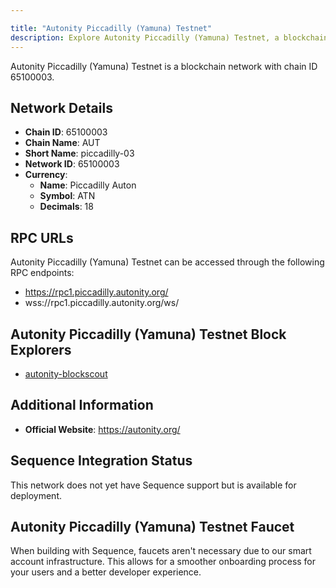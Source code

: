 ```yaml
---

title: "Autonity Piccadilly (Yamuna) Testnet"
description: Explore Autonity Piccadilly (Yamuna) Testnet, a blockchain network with chain ID 65100003. Learn about its native currency, Piccadilly Auton, and how to interact with the network.
---
```




Autonity Piccadilly (Yamuna) Testnet is a blockchain network with chain ID 65100003.

## Network Details

- **Chain ID**: 65100003
- **Chain Name**: AUT
- **Short Name**: piccadilly-03
- **Network ID**: 65100003
- **Currency**: 
  - **Name**: Piccadilly Auton
  - **Symbol**: ATN
  - **Decimals**: 18

## RPC URLs

Autonity Piccadilly (Yamuna) Testnet can be accessed through the following RPC endpoints:

- https://rpc1.piccadilly.autonity.org/
- wss://rpc1.piccadilly.autonity.org/ws/

## Autonity Piccadilly (Yamuna) Testnet Block Explorers

- [autonity-blockscout](https://piccadilly.autonity.org)

## Additional Information

- **Official Website**: https://autonity.org/

## Sequence Integration Status

This network does not yet have Sequence support but is available for deployment.

## Autonity Piccadilly (Yamuna) Testnet Faucet

When building with Sequence, faucets aren't necessary due to our smart account infrastructure. This allows for a smoother onboarding process for your users and a better developer experience.
